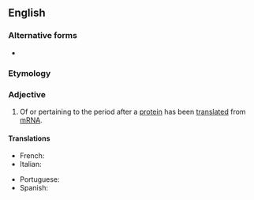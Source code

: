 ==English==

===Alternative forms===
* {{l|en|post-translational}}

===Etymology===
{{prefix|post|translational|lang=en}}

===Adjective===
{{en-adj|-}}

# {{label|en|genetics|biochemistry}} Of or pertaining to the period after a [[protein]] has been [[translate]]d from [[mRNA]].

====Translations====
{{trans-top|Of or pertaining to the period after a protein has been translated from mRNA}}
* French: {{t|fr|post-traductionnel}}
* Italian: {{t|it|post traduzionale}}
{{trans-mid}}
* Portuguese: {{t|pt|pós-traducional}}
* Spanish: {{t|es|posttraduccional}}
{{trans-bottom}}